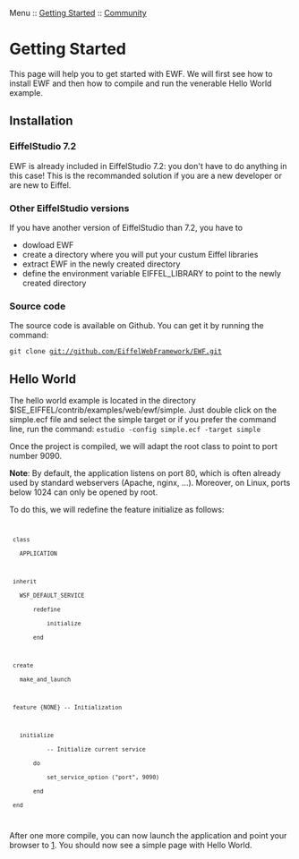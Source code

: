 Menu :: [[Doc_Getting_Started|Getting Started]] :: [[Doc_Community|Community]]

= Getting Started =
This page will help you to get started with EWF. We will first see how to install EWF and then how to compile and run the venerable Hello World example.

== Installation ==
=== EiffelStudio 7.2 ===
EWF is already included in EiffelStudio 7.2: you don't have to do anything in this case! This is the recommanded solution if you are a new developer or are new to Eiffel.

=== Other EiffelStudio versions ===
If you have another version of EiffelStudio than 7.2, you have to

* dowload EWF
* create a directory where you will put your custum Eiffel libraries
* extract EWF in the newly created directory
* define the environment variable EIFFEL_LIBRARY to point to the newly created directory

=== Source code ===
The source code is available on Github. You can get it by running the command:

<code>git clone git://github.com/EiffelWebFramework/EWF.git</code>

== Hello World ==
The hello world example is located in the directory $ISE_EIFFEL/contrib/examples/web/ewf/simple. Just double click on the simple.ecf file and select the simple target or if you prefer the command line, run the command:
<code>estudio -config simple.ecf -target simple</code>

Once the project is compiled, we will adapt the root class to point to port number 9090.

'''Note''': By default, the application listens on port 80, which is often already used by standard webservers (Apache, nginx, ...). Moreover, on Linux, ports below 1024 can only be opened by root.

To do this, we will redefine the feature initialize as follows:

<code lang="eiffel">
  class
  	APPLICATION
  
  inherit
  	WSF_DEFAULT_SERVICE
  		redefine
  			initialize
  		end
  
  create
  	make_and_launch
  
  feature {NONE} -- Initialization
  
  	initialize
  			-- Initialize current service
  		do
  			set_service_option ("port", 9090)
  		end
  end
</code>

After one more compile, you can now launch the application and point your browser to [http://localhost:9090]. 
You should now see a simple page with Hello World.